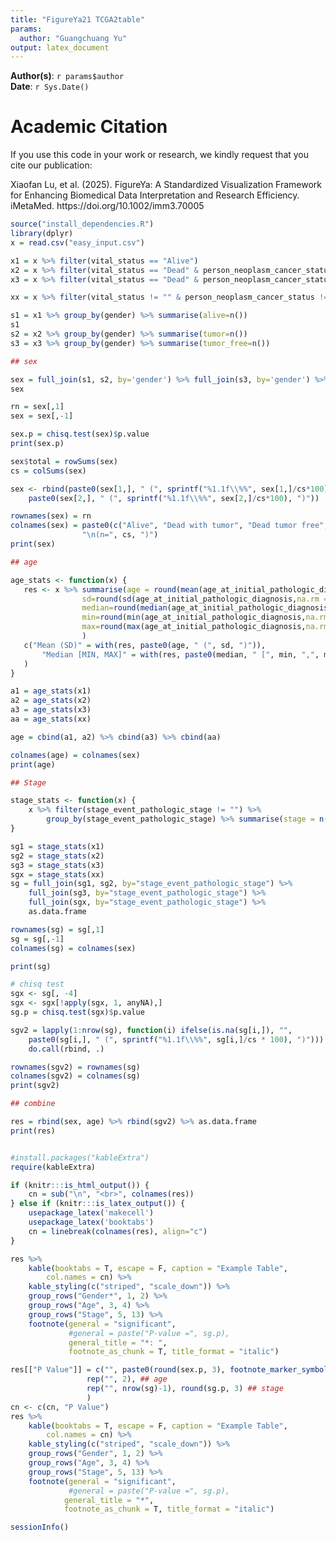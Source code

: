 ```yaml
---
title: "FigureYa21 TCGA2table"
params:
  author: "Guangchuang Yu"
output: latex_document
---
```


**Author(s)**: `r params$author`  
**Date**: `r Sys.Date()`  

# Academic Citation
If you use this code in your work or research, we kindly request that you cite our publication:

Xiaofan Lu, et al. (2025). FigureYa: A Standardized Visualization Framework for Enhancing Biomedical Data Interpretation and Research Efficiency. iMetaMed. https://doi.org/10.1002/imm3.70005



```r
source("install_dependencies.R")
library(dplyr)
x = read.csv("easy_input.csv")

x1 = x %>% filter(vital_status == "Alive") 
x2 = x %>% filter(vital_status == "Dead" & person_neoplasm_cancer_status == "WITH TUMOR") 
x3 = x %>% filter(vital_status == "Dead" & person_neoplasm_cancer_status == "TUMOR FREE")

xx = x %>% filter(vital_status != "" & person_neoplasm_cancer_status != "")

s1 = x1 %>% group_by(gender) %>% summarise(alive=n())
s1
s2 = x2 %>% group_by(gender) %>% summarise(tumor=n())
s3 = x3 %>% group_by(gender) %>% summarise(tumor_free=n())

## sex

sex = full_join(s1, s2, by='gender') %>% full_join(s3, by='gender') %>% as.data.frame
sex

rn = sex[,1]
sex = sex[,-1]

sex.p = chisq.test(sex)$p.value
print(sex.p)

sex$total = rowSums(sex)
cs = colSums(sex)

sex <- rbind(paste0(sex[1,], " (", sprintf("%1.1f\\%%", sex[1,]/cs*100), ")"),
    paste0(sex[2,], " (", sprintf("%1.1f\\%%", sex[2,]/cs*100), ")"))

rownames(sex) = rn
colnames(sex) = paste0(c("Alive", "Dead with tumor", "Dead tumor free", "Total"), 
                "\n(n=", cs, ")")
print(sex)

## age

age_stats <- function(x) {
   res <- x %>% summarise(age = round(mean(age_at_initial_pathologic_diagnosis,na.rm = T), 1), 
                sd=round(sd(age_at_initial_pathologic_diagnosis,na.rm = T), 1),
                median=round(median(age_at_initial_pathologic_diagnosis,na.rm = T), 1),
                min=round(min(age_at_initial_pathologic_diagnosis,na.rm = T), 1),
                max=round(max(age_at_initial_pathologic_diagnosis,na.rm = T), 1)
                )
   c("Mean (SD)" = with(res, paste0(age, " (", sd, ")")),
       "Median [MIN, MAX]" = with(res, paste0(median, " [", min, ",", max, "]"))#,
   )             
}

a1 = age_stats(x1)
a2 = age_stats(x2)
a3 = age_stats(x3)
aa = age_stats(xx)

age = cbind(a1, a2) %>% cbind(a3) %>% cbind(aa)

colnames(age) = colnames(sex)
print(age)

## Stage

stage_stats <- function(x) {
    x %>% filter(stage_event_pathologic_stage != "") %>% 
        group_by(stage_event_pathologic_stage) %>% summarise(stage = n())
}

sg1 = stage_stats(x1)
sg2 = stage_stats(x2)
sg3 = stage_stats(x3)
sgx = stage_stats(xx)
sg = full_join(sg1, sg2, by="stage_event_pathologic_stage") %>% 
    full_join(sg3, by="stage_event_pathologic_stage") %>% 
    full_join(sgx, by="stage_event_pathologic_stage") %>% 
    as.data.frame

rownames(sg) = sg[,1]
sg = sg[,-1]
colnames(sg) = colnames(sex)

print(sg)

# chisq test
sgx <- sg[, -4]
sgx <- sgx[!apply(sgx, 1, anyNA),]
sg.p = chisq.test(sgx)$p.value

sgv2 = lapply(1:nrow(sg), function(i) ifelse(is.na(sg[i,]), "", 
    paste0(sg[i,], " (", sprintf("%1.1f\\%%", sg[i,]/cs * 100), ")"))) %>% 
    do.call(rbind, .)

rownames(sgv2) = rownames(sg)
colnames(sgv2) = colnames(sg)
print(sgv2)

## combine

res = rbind(sex, age) %>% rbind(sgv2) %>% as.data.frame
print(res)


#install.packages("kableExtra")
require(kableExtra)

if (knitr:::is_html_output()) {
    cn = sub("\n", "<br>", colnames(res))
} else if (knitr:::is_latex_output()) {
    usepackage_latex('makecell')
    usepackage_latex('booktabs')
    cn = linebreak(colnames(res), align="c")
}   

res %>%
    kable(booktabs = T, escape = F, caption = "Example Table",
        col.names = cn) %>%
    kable_styling(c("striped", "scale_down")) %>%
    group_rows("Gender*", 1, 2) %>% 
    group_rows("Age", 3, 4) %>% 
    group_rows("Stage", 5, 13) %>% 
    footnote(general = "significant",
             #general = paste("P-value =", sg.p), 
             general_title = "*: ", 
             footnote_as_chunk = T, title_format = "italic")
```

\newpage

```r
res[["P Value"]] = c("", paste0(round(sex.p, 3), footnote_marker_symbol(1)), ## sex
                 rep("", 2), ## age
                 rep("", nrow(sg)-1), round(sg.p, 3) ## stage
                 )
cn <- c(cn, "P Value") 
res %>%
    kable(booktabs = T, escape = F, caption = "Example Table",
        col.names = cn) %>%
    kable_styling(c("striped", "scale_down")) %>%
    group_rows("Gender", 1, 2) %>% 
    group_rows("Age", 3, 4) %>% 
    group_rows("Stage", 5, 13) %>% 
    footnote(general = "significant", 
             #general = paste("P-value =", sg.p), 
            general_title = "*", 
            footnote_as_chunk = T, title_format = "italic")
```

\newpage

```r
sessionInfo()
```